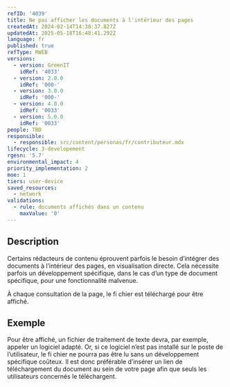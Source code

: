 ```yaml
---
refID: '4039'
title: Ne pas afficher les documents à l'intérieur des pages
createdAt: 2024-02-14T14:38:37.827Z
updatedAt: 2025-05-18T16:48:41.292Z
language: fr
published: true
refType: RWEB
versions:
  - version: GreenIT
    idRef: '4033'
  - version: 2.0.0
    idRef: '000-'
  - version: 3.0.0
    idRef: '000-'
  - version: 4.0.0
    idRef: '0033'
  - version: 5.0.0
    idRef: '0033'
people: TBD
responsible:
  - responsible: src/content/personas/fr/contributeur.mdx
lifecycle: 3-developement
rgesn: '5.7'
environmental_impact: 4
priority_implementation: 2
moe: 1
tiers: user-device
saved_resources:
  - network
validations:
  - rule: documents affichés dans un contenu
    maxValue: '0'
---
```


## Description

Certains rédacteurs de contenu éprouvent parfois le besoin d’intégrer des documents à l’intérieur des pages, en visualisation directe. Cela nécessite parfois un développement spécifique, dans le cas d’un type de document spécifique, pour une fonctionnalité malvenue.

À chaque consultation de la page, le fi chier est téléchargé pour être affiché.

## Exemple

Pour être affiché, un fichier de traitement de texte devra, par exemple, appeler un logiciel adapté. Or, si ce logiciel n’est pas installé sur le poste de l’utilisateur, le fi chier ne pourra pas être lu sans un développement spécifique coûteux. Il est donc préférable d’insérer un lien de téléchargement du document au sein de votre page afin que seuls les utilisateurs concernés le téléchargent.
